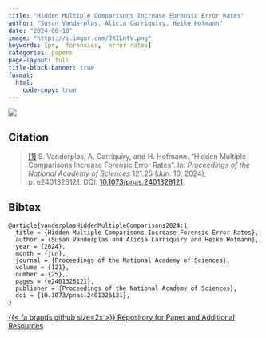 ```yaml
---
title: "Hidden Multiple Comparisons Increase Forensic Error Rates"
author: "Susan Vanderplas, Alicia Carriquiry, Heike Hofmann"
date: "2024-06-10"
image: "https://i.imgur.com/JXILntV.png"
keywords: [pr,  forensics,  error rates]
categories: papers
page-layout: full
title-block-banner: true
format:
  html:
    code-copy: true
---
```

 
![](https://i.imgur.com/JXILntV.png){.preview-image}
 
## Citation
> <a name=bib-vanderplasHiddenMultipleComparisons20241></a>[[1]](#cite-vanderplasHiddenMultipleComparisons20241) S. Vanderplas, A. Carriquiry, and H. Hofmann. “Hidden Multiple Comparisons Increase Forensic Error Rates”. In: _Proceedings of the National Academy of Sciences_ 121.25 (Jun. 10, 2024), p. e2401326121. DOI: [10.1073/pnas.2401326121](https://doi.org/10.1073%2Fpnas.2401326121).

::: {.callout-note collapse='true'}
## Bibtex
```
@article{vanderplasHiddenMultipleComparisons2024:1,
  title = {Hidden Multiple Comparisons Increase Forensic Error Rates},
  author = {Susan Vanderplas and Alicia Carriquiry and Heike Hofmann},
  year = {2024},
  month = {jun},
  journal = {Proceedings of the National Academy of Sciences},
  volume = {121},
  number = {25},
  pages = {e2401326121},
  publisher = {Proceedings of the National Academy of Sciences},
  doi = {10.1073/pnas.2401326121},
}
```
:::




[{{< fa brands github size=2x >}} Repository for Paper and Additional Resources](https://github.com/srvanderplas/Wire-Cut-Errors){.btn .btn-tip role="button"}
